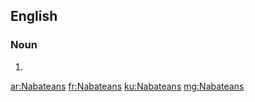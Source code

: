 ==English==

===Noun===
{{head|en}}

# {{plural of|Nabatean}}

[[ar:Nabateans]]
[[fr:Nabateans]]
[[ku:Nabateans]]
[[mg:Nabateans]]